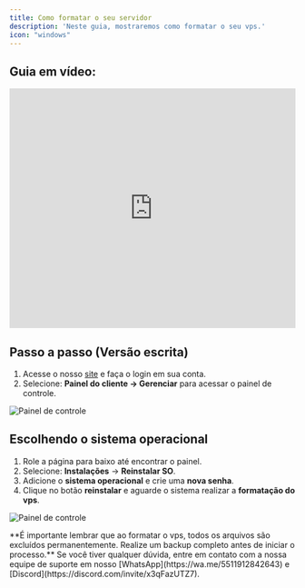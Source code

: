 ```yaml
---
title: Como formatar o seu servidor
description: 'Neste guia, mostraremos como formatar o seu vps.'
icon: "windows"
---
```


## Guia em vídeo:
<iframe
  width="100%"
  height="422"
  src="https://www.youtube.com/embed/WNxyPHEOarU?si=3qYw5Lb4Fif20obz&amp;start=72"
  title="YouTube video player"
  frameborder="0"
  allow="accelerometer; autoplay; clipboard-write; encrypted-media; gyroscope; picture-in-picture"
  allowfullscreen
></iframe>

## **Passo a passo (Versão escrita)**
1. Acesse o nosso [site](https://financeiro.wyzehost.com.br/login) e faça o login em sua conta. 
2. Selecione: **Painel do cliente -> Gerenciar** para acessar o painel de controle.

<img
  className="block"
  src="/images/painel-de-controle.png"
  alt="Painel de controle"
/>

## Escolhendo o sistema operacional

1. Role a página para baixo até encontrar o painel.
2. Selecione: **Instalações** ->  **Reinstalar SO**.
3. Adicione o **sistema operacional** e crie uma **nova senha**.
5. Clique no botão **reinstalar** e aguarde o sistema realizar a **formatação do vps**.

<img
  className="block"
  src="/images/vps-formatar.png"
  alt="Painel de controle"
/>

<Warning>
**É importante lembrar que ao formatar o vps, todos os arquivos são excluídos permanentemente. Realize um backup completo antes de iniciar o processo.**
</Warning>

<Check>
Se você tiver qualquer dúvida, entre em contato com a nossa equipe de suporte
em nosso [WhatsApp](https://wa.me/5511912842643) 
e [Discord](https://discord.com/invite/x3qFazUTZ7).
</Check>